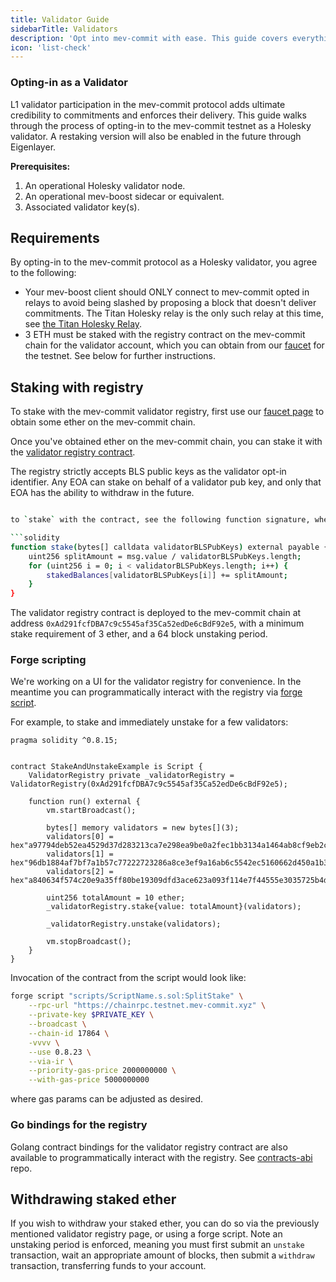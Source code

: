 ```yaml
---
title: Validator Guide
sidebarTitle: Validators
description: 'Opt into mev-commit with ease. This guide covers everything you need to do to passively interact with the mev-commit protocol as a validator.'
icon: 'list-check'
---
```


### Opting-in as a Validator

L1 validator participation in the mev-commit protocol adds ultimate credibility to commitments and enforces their delivery. This guide walks through the process of opting-in to the mev-commit testnet as a Holesky validator. A restaking version will also be enabled in the future through Eigenlayer.

**Prerequisites:**

1. An operational Holesky validator node. 
2. An operational mev-boost sidecar or equivalent.
3. Associated validator key(s).

## Requirements

By opting-in to the mev-commit protocol as a Holesky validator, you agree to the following:

* Your mev-boost client should ONLY connect to mev-commit opted in relays to avoid being slashed by proposing a block that doesn't deliver commitments. The Titan Holesky relay is the only such relay at this time, see [the Titan Holesky Relay](https://docs.titanrelay.xyz/).
* 3 ETH must be staked with the registry contract on the mev-commit chain for the validator account, which you can obtain from our [faucet](http://faucet.testnet.mev-commit.xyz/) for the testnet. See below for further instructions.

## Staking with registry

To stake with the mev-commit validator registry, first use our [faucet page](http://faucet.testnet.mev-commit.xyz/) to obtain some ether on the mev-commit chain.

Once you've obtained ether on the mev-commit chain, you can stake it with the [validator registry contract](http://explorer.testnet.mev-commit.xyz/address/0xAd291fcfDBA7c9c5545af35Ca52edDe6cBdF92e5).

The registry strictly accepts BLS public keys as the validator opt-in identifier. Any EOA can stake on behalf of a validator pub key, and only that EOA has the ability to withdraw in the future.

```bash

to `stake` with the contract, see the following function signature, where ether sent with the transaction is split evenly among the specified validator accounts:

```solidity
function stake(bytes[] calldata validatorBLSPubKeys) external payable {
    uint256 splitAmount = msg.value / validatorBLSPubKeys.length;
    for (uint256 i = 0; i < validatorBLSPubKeys.length; i++) {
        stakedBalances[validatorBLSPubKeys[i]] += splitAmount;
    }
}
```

The validator registry contract is deployed to the mev-commit chain at address `0xAd291fcfDBA7c9c5545af35Ca52edDe6cBdF92e5`, with a minimum stake requirement of 3 ether, and a 64 block unstaking period.

### Forge scripting

We're working on a UI for the validator registry for convenience. In the meantime you can programmatically interact with the registry via [forge script](https://book.getfoundry.sh/reference/forge/forge-script).

For example, to stake and immediately unstake for a few validators:

```solidity
pragma solidity ^0.8.15;


contract StakeAndUnstakeExample is Script {
    ValidatorRegistry private _validatorRegistry = ValidatorRegistry(0xAd291fcfDBA7c9c5545af35Ca52edDe6cBdF92e5);

    function run() external {
        vm.startBroadcast();

        bytes[] memory validators = new bytes[](3);
        validators[0] = hex"a97794deb52ea4529d37d283213ca7e298ea9be0a2fec1bb3134a1464ab8cf9eb2c703d1b42dd68d97b5f1c8e74cc0df";
        validators[1] = hex"96db1884af7bf7a1b57c77222723286a8ce3ef9a16ab6c5542ec5160662d450a1b396b22fc519679adae6ad741547268";
        validators[2] = hex"a840634f574c20e9a35ff80be19309dfd3ace623a093f114e7f44555e3035725b4d1d59b3ce0b2f169871fbe7abc448a";

        uint256 totalAmount = 10 ether;
        _validatorRegistry.stake{value: totalAmount}(validators);

        _validatorRegistry.unstake(validators);

        vm.stopBroadcast();
    }
}
```

Invocation of the contract from the script would look like:

```bash
forge script "scripts/ScriptName.s.sol:SplitStake" \
    --rpc-url "https://chainrpc.testnet.mev-commit.xyz" \
    --private-key $PRIVATE_KEY \
    --broadcast \
    --chain-id 17864 \
    -vvvv \
    --use 0.8.23 \
    --via-ir \
    --priority-gas-price 2000000000 \
    --with-gas-price 5000000000
```

where gas params can be adjusted as desired.

### Go bindings for the registry

Golang contract bindings for the validator registry contract are also available to programmatically interact with the registry. See [contracts-abi](https://github.com/primevprotocol/contracts-abi) repo.

## Withdrawing staked ether

If you wish to withdraw your staked ether, you can do so via the previously mentioned validator registry page, or using a forge script. Note an unstaking period is enforced, meaning you must first submit an `unstake` transaction, wait an appropriate amount of blocks, then submit a `withdraw` transaction, transferring funds to your account.
